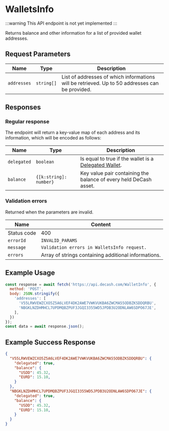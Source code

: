 # WalletsInfo

:::warning
This API endpoint is not yet implemented
:::

Returns balance and other information for a list of provided wallet addresses.

## Request Parameters

|     Name    |                Type               | Description |
| ----------- | --------------------------------- | ----------- |
| `addresses` | `string[]`                        | List of addresses of which informations will be retrieved. Up to 50 addresses can be provided. |


## Responses

### Regular response

The endpoint will return a key-value map of each address and its information, which will be encoded as follows:

|     Name    |          Type          | Description |
| ----------- | ---------------------- | ----------- | 
| `delegated` | `boolean`              | Is equal to true if the wallet is a [Delegated Wallet](/docs/concepts/delegated-wallets). |
| `balance`   | `{[k:string]: number}` | Key value pair containing the balance of every held DeCash asset. |

### Validation errors

Returned when the parameters are invalid.

|     Name    |                              Content                              |
| ----------- | ----------------------------------------------------------------- |
| Status code | 400                                                               |
| `errorId`   | `INVALID_PARAMS`                                                  |
| `message`   | `Validation errors in WalletsInfo request.`                       | 
| `errors`    | Array of strings containing additional informations.              |


## Example Usage

<Tabs>
<TabItem value="js" label="JavaScript">

```js
const response = await fetch('https://api.decash.com/WalletInfo', {
  method: 'POST',
  body: JSON.stringify({
    'addresses': [
      'V55LRWVEWZCXO5Z5A6LVEF4DK2AWE7VWKVUKBA6ZWCMA55ODBZKSDDQRBU',
      'NBGKLNZDHMHCL7UPDMQBZPUF3JGQI3355WD5JPDB3U2ODNLAW6SDPO67JE',
    ],
  })
});
const data = await response.json();
```

</TabItem>
</Tabs>

## Example Success Response

```json
{
  "V55LRWVEWZCXO5Z5A6LVEF4DK2AWE7VWKVUKBA6ZWCMA55ODBZKSDDQRBU": {
    "delegated": true,
    "balance": {
      "USDD": 45.32,
      "EURD": 15.10,
    }
  },
  "NBGKLNZDHMHCL7UPDMQBZPUF3JGQI3355WD5JPDB3U2ODNLAW6SDPO67JE": {
    "delegated": true,
    "balance": {
      "USDD": 45.32,
      "EURD": 15.10,
    }
  }
}
```
